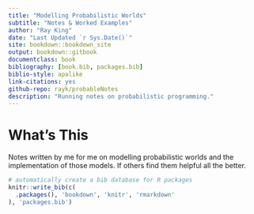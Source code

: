 ```yaml
--- 
title: "Modelling Probabilistic Worlds"
subtitle: "Notes & Worked Examples"
author: "Ray King"
date: "Last Updated `r Sys.Date()`"
site: bookdown::bookdown_site
output: bookdown::gitbook
documentclass: book
bibliography: [book.bib, packages.bib]
biblio-style: apalike
link-citations: yes
github-repo: rayk/probableNotes
description: "Running notes on probabilistic programming."
---
```


# What's This

Notes written by me for me on modelling probabilistic worlds and the implementation of those models. If others 
find them helpful all the better.

```r
# automatically create a bib database for R packages
knitr::write_bib(c(
  .packages(), 'bookdown', 'knitr', 'rmarkdown'
), 'packages.bib')
```
